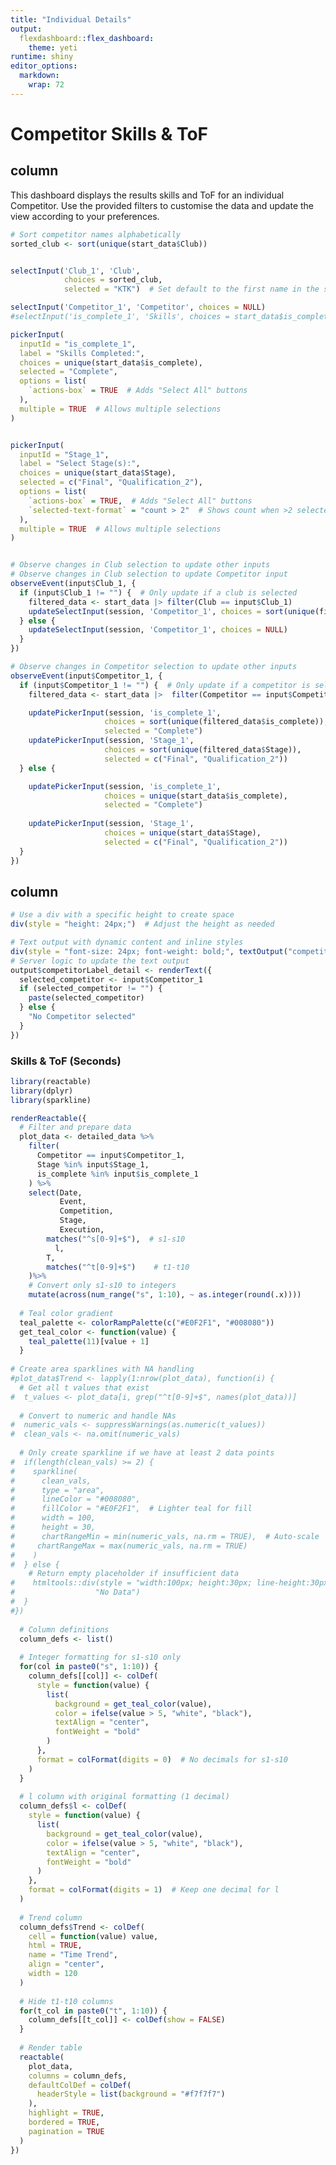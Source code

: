 ```yaml
---
title: "Individual Details"
output:
  flexdashboard::flex_dashboard:
    theme: yeti
runtime: shiny
editor_options:
  markdown:
    wrap: 72
---
```




# Competitor Skills & ToF

## column {.sidebar}

This dashboard displays the results skills and ToF for an individual Competitor. Use the provided filters to customise the data and update the view according to your preferences.

```r

# Sort competitor names alphabetically
sorted_club <- sort(unique(start_data$Club))


selectInput('Club_1', 'Club',
            choices = sorted_club,
            selected = "KTK")  # Set default to the first name in the sorted list

selectInput('Competitor_1', 'Competitor', choices = NULL)
#selectInput('is_complete_1', 'Skills', choices = start_data$is_complete, selected = "Complete")

pickerInput(
  inputId = "is_complete_1",
  label = "Skills Completed:", 
  choices = unique(start_data$is_complete),
  selected = "Complete",
  options = list(
    `actions-box` = TRUE  # Adds "Select All" buttons
  ),
  multiple = TRUE  # Allows multiple selections
)


pickerInput(
  inputId = "Stage_1",
  label = "Select Stage(s):", 
  choices = unique(start_data$Stage),
  selected = c("Final", "Qualification_2"),
  options = list(
    `actions-box` = TRUE,  # Adds "Select All" buttons
    `selected-text-format` = "count > 2"  # Shows count when >2 selected
  ),
  multiple = TRUE  # Allows multiple selections
)


# Observe changes in Club selection to update other inputs
# Observe changes in Club selection to update Competitor input
observeEvent(input$Club_1, {
  if (input$Club_1 != "") {  # Only update if a club is selected
    filtered_data <- start_data |> filter(Club == input$Club_1)
    updateSelectInput(session, 'Competitor_1', choices = sort(unique(filtered_data$Competitor)))
  } else {
    updateSelectInput(session, 'Competitor_1', choices = NULL)
  }
})

# Observe changes in Competitor selection to update other inputs
observeEvent(input$Competitor_1, {
  if (input$Competitor_1 != "") {  # Only update if a competitor is selected
    filtered_data <- start_data |>  filter(Competitor == input$Competitor_1)

    updatePickerInput(session, 'is_complete_1', 
                     choices = sort(unique(filtered_data$is_complete)), 
                     selected = "Complete")
    updatePickerInput(session, 'Stage_1', 
                     choices = sort(unique(filtered_data$Stage)), 
                     selected = c("Final", "Qualification_2"))
  } else {

    updatePickerInput(session, 'is_complete_1', 
                     choices = unique(start_data$is_complete), 
                     selected = "Complete")
    
    updatePickerInput(session, 'Stage_1', 
                     choices = unique(start_data$Stage), 
                     selected = c("Final", "Qualification_2"))
  }
})

```

## column {data-width="400"}

```r

# Use a div with a specific height to create space
div(style = "height: 24px;")  # Adjust the height as needed

# Text output with dynamic content and inline styles
div(style = "font-size: 24px; font-weight: bold;", textOutput("competitorLabel_detail"))
# Server logic to update the text output
output$competitorLabel_detail <- renderText({
  selected_competitor <- input$Competitor_1
  if (selected_competitor != "") {
    paste(selected_competitor)
  } else {
    "No Competitor selected"
  }
})
```

### Skills & ToF (Seconds)

```r
library(reactable)
library(dplyr)
library(sparkline)

renderReactable({
  # Filter and prepare data
  plot_data <- detailed_data %>%
    filter(
      Competitor == input$Competitor_1,
      Stage %in% input$Stage_1,
      is_complete %in% input$is_complete_1
    ) %>%
    select(Date, 
           Event, 
           Competition,
           Stage,
           Execution,
        matches("^s[0-9]+$"),  # s1-s10
          l, 
        T,
        matches("^t[0-9]+$")    # t1-t10
    )%>%
    # Convert only s1-s10 to integers
    mutate(across(num_range("s", 1:10), ~ as.integer(round(.x))))
  
  # Teal color gradient
  teal_palette <- colorRampPalette(c("#E0F2F1", "#008080"))
  get_teal_color <- function(value) {
    teal_palette(11)[value + 1]
  }
  
# Create area sparklines with NA handling
#plot_data$Trend <- lapply(1:nrow(plot_data), function(i) {
  # Get all t values that exist
#  t_values <- plot_data[i, grep("^t[0-9]+$", names(plot_data))]
  
  # Convert to numeric and handle NAs
#  numeric_vals <- suppressWarnings(as.numeric(t_values))
#  clean_vals <- na.omit(numeric_vals)
  
  # Only create sparkline if we have at least 2 data points
#  if(length(clean_vals) >= 2) {
#    sparkline(
#      clean_vals,
#      type = "area",
#      lineColor = "#008080",
#      fillColor = "#E0F2F1",  # Lighter teal for fill
#      width = 100,
#      height = 30,
#      chartRangeMin = min(numeric_vals, na.rm = TRUE),  # Auto-scale
#     chartRangeMax = max(numeric_vals, na.rm = TRUE)
#    )
#  } else {
    # Return empty placeholder if insufficient data
#    htmltools::div(style = "width:100px; height:30px; line-height:30px; text-align:center;", 
#                  "No Data")
#  }
#})
  
  # Column definitions
  column_defs <- list()
  
  # Integer formatting for s1-s10 only
  for(col in paste0("s", 1:10)) {
    column_defs[[col]] <- colDef(
      style = function(value) {
        list(
          background = get_teal_color(value),
          color = ifelse(value > 5, "white", "black"),
          textAlign = "center",
          fontWeight = "bold"
        )
      },
      format = colFormat(digits = 0)  # No decimals for s1-s10
    )
  }
  
  # l column with original formatting (1 decimal)
  column_defs$l <- colDef(
    style = function(value) {
      list(
        background = get_teal_color(value),
        color = ifelse(value > 5, "white", "black"),
        textAlign = "center",
        fontWeight = "bold"
      )
    },
    format = colFormat(digits = 1)  # Keep one decimal for l
  )
  
  # Trend column
  column_defs$Trend <- colDef(
    cell = function(value) value,
    html = TRUE,
    name = "Time Trend",
    align = "center",
    width = 120
  )
  
  # Hide t1-t10 columns
  for(t_col in paste0("t", 1:10)) {
    column_defs[[t_col]] <- colDef(show = FALSE)
  }
  
  # Render table
  reactable(
    plot_data,
    columns = column_defs,
    defaultColDef = colDef(
      headerStyle = list(background = "#f7f7f7")
    ),
    highlight = TRUE,
    bordered = TRUE,
    pagination = TRUE
  )
})

```
